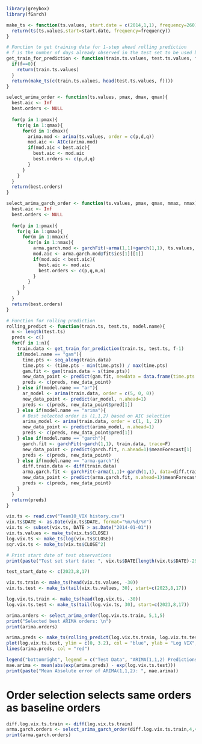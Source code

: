 
```r
library(greybox)
library(fGarch)
```


```r
make_ts <- function(ts.values, start.date = c(2014,1,1), frequency=260){
  return(ts(ts.values,start=start.date, frequency=frequency))
}

# Function to get training data for 1-step ahead rolling prediction
# f is the number of days already observed in the test set to be used back in the training data
get_train_for_prediction <- function(train.ts.values, test.ts.values, f) {
  if(f==0){
    return(train.ts.values)
  }
  return(make_ts(c(train.ts.values, head(test.ts.values, f))))
}

select_arima_order <- function(ts.values, pmax, dmax, qmax){
  best.aic <- Inf
  best.orders <- NULL
  
  for(p in 1:pmax){
    for(q in 1:qmax){
      for(d in 1:dmax){
        arima.mod <- arima(ts.values, order = c(p,d,q))
        mod.aic <- AICc(arima.mod)
        if(mod.aic < best.aic){
          best.aic <- mod.aic
          best.orders <- c(p,d,q)
        }
      }
    }
  }
  return(best.orders)
}

select_arima_garch_order <- function(ts.values, pmax, qmax, mmax, nmax){
  best.aic <- Inf
  best.orders <- NULL
  
  for(p in 1:pmax){
    for(q in 1:qmax){
      for(m in 1:mmax){
        for(n in 1:nmax){
          arma.garch.mod <- garchFit(~arma(1,1)+garch(1,1), ts.values, trace=F)
          mod.aic <- arma.garch.mod@fit$ics[1][[1]]
          if(mod.aic < best.aic){
            best.aic <- mod.aic
            best.orders <- c(p,q,m,n)
          }
        }
      }
    }
  }
  return(best.orders)
}

# Function for rolling prediction
rolling_predict <- function(train.ts, test.ts, model.name){
  n <- length(test.ts)
  preds <- c()
  for(f in 1:n){
    train.data <- get_train_for_prediction(train.ts, test.ts, f-1)
    if(model.name == "gam"){
      time.pts <- seq_along(train.data)
      time.pts <- (time.pts - min(time.pts)) / max(time.pts)
      gam.fit <- gam(train.data ~ s(time.pts))
      new_data_point <- predict(gam.fit, newdata = data.frame(time.pts = 1))
      preds <- c(preds, new_data_point)
    } else if(model.name == "ar"){
      ar_model <- arima(train.data, order = c(5, 0, 0))
      new_data_point <- predict(ar_model, n.ahead=1)
      preds <- c(preds, new_data_point$pred[1])
    } else if(model.name == "arima"){
      # Best selected order is (1,1,2) based on AIC selection
      arima_model <- arima(train.data, order = c(1, 1, 2))
      new_data_point <- predict(arima_model, n.ahead=1)
      preds <- c(preds, new_data_point$pred[1])
    } else if(model.name == "garch"){
      garch.fit <- garchFit(~garch(1,1), train.data, trace=F)
      new_data_point <- predict(garch.fit, n.ahead=1)$meanForecast[1]
      preds <- c(preds, new_data_point)
    } else if(model.name == "arma-garch"){
      diff.train.data <- diff(train.data)
      arma.garch.fit <- garchFit(~arma(1,1)+ garch(1,1), data=diff.train.data, trace = FALSE)
      new_data_point <- predict(arma.garch.fit, n.ahead=1)$meanForecast[1]
      preds <- c(preds, new_data_point)
    }
  }
  return(preds)
}
```



```r
vix.ts <- read.csv("Team10_VIX history.csv")
vix.ts$DATE <- as.Date(vix.ts$DATE, format="%m/%d/%Y")
vix.ts <- subset(vix.ts, DATE > as.Date("2014-01-01"))
vix.ts.values <- make_ts(vix.ts$CLOSE)
log.vix.ts <- make_ts(log(vix.ts$CLOSE))
sqr.vix.ts <- make_ts(vix.ts$CLOSE^2)

# Print start date of test observations
print(paste("Test set start date: ", vix.ts$DATE[length(vix.ts$DATE)-29]))

test_start_date <- c(2023,8,17)

vix.ts.train <- make_ts(head(vix.ts.values, -30))
vix.ts.test <- make_ts(tail(vix.ts.values, 30), start=c(2023,8,17))

log.vix.ts.train <- make_ts(head(log.vix.ts, -30))
log.vix.ts.test <- make_ts(tail(log.vix.ts, 30), start=c(2023,8,17))
```


```r
arima.orders <- select_arima_order(log.vix.ts.train, 5,1,5)
print("Selected best ARIMA orders: \n")
print(arima.orders)
```

```r
arima.preds <- make_ts(rolling_predict(log.vix.ts.train, log.vix.ts.test, "arima"), start.date=test_start_date)
plot(log.vix.ts.test, ylim = c(0, 3.2), col = "blue", ylab = "Log VIX", xlab = "Time", main = "Test Data vs ARIMA(1,1,1) Predictions")
lines(arima.preds, col = "red")

legend("bottomright", legend = c("Test Data", "ARIMA(1,1,2) Predictions"), col = c("blue", "red"), lty = 1)
mae.arima <- mean(abs(exp(arima.preds) - exp(log.vix.ts.test)))
print(paste("Mean Absolute error of ARIMA(1,1,2): ", mae.arima))
```

# Order selection selects same orders as baseline orders
```r
diff.log.vix.ts.train <- diff(log.vix.ts.train)
arma.garch.orders <- select_arima_garch_order(diff.log.vix.ts.train,4,4,3,3)
print(arma.garch.orders)
```

